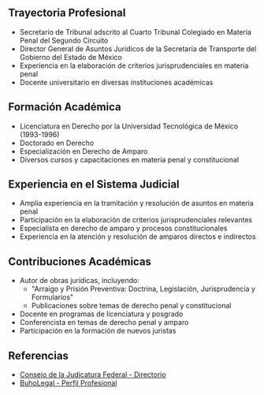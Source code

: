 ## Trayectoria Profesional

- Secretario de Tribunal adscrito al Cuarto Tribunal Colegiado en Materia Penal del Segundo Circuito
- Director General de Asuntos Jurídicos de la Secretaría de Transporte del Gobierno del Estado de México
- Experiencia en la elaboración de criterios jurisprudenciales en materia penal
- Docente universitario en diversas instituciones académicas

## Formación Académica

- Licenciatura en Derecho por la Universidad Tecnológica de México (1993-1996)
- Doctorado en Derecho
- Especialización en Derecho de Amparo
- Diversos cursos y capacitaciones en materia penal y constitucional

## Experiencia en el Sistema Judicial

- Amplia experiencia en la tramitación y resolución de asuntos en materia penal
- Participación en la elaboración de criterios jurisprudenciales relevantes
- Especialista en derecho de amparo y procesos constitucionales
- Experiencia en la atención y resolución de amparos directos e indirectos

## Contribuciones Académicas

- Autor de obras jurídicas, incluyendo:
  - "Arraigo y Prisión Preventiva: Doctrina, Legislación, Jurisprudencia y Formularios"
  - Publicaciones sobre temas de derecho penal y constitucional
- Docente en programas de licenciatura y posgrado
- Conferencista en temas de derecho penal y amparo
- Participación en la formación de nuevos juristas

## Referencias

- [Consejo de la Judicatura Federal - Directorio](https://www.cjf.gob.mx/directorios/lstfundep.aspx)
- [BuhoLegal - Perfil Profesional](https://www.buholegal.com/abogado/2655794)
